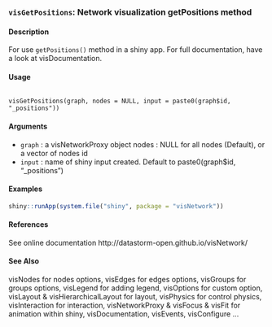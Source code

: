 
### ``visGetPositions``: Network visualization getPositions method

#### Description
For use ``getPositions()`` method in a shiny app. For full documentation, have a look at visDocumentation.

#### Usage
<pre><code>
visGetPositions(graph, nodes = NULL, input = paste0(graph$id, "_positions"))
</code></pre>

#### Arguments
* ``graph`` : a visNetworkProxy object nodes : NULL for all nodes (Default), or a vector of nodes id
* ``input`` : name of shiny input created. Default to paste0(graph$id, "_positions")

#### Examples
```r

shiny::runApp(system.file("shiny", package = "visNetwork"))

```

#### References
See online documentation http://datastorm-open.github.io/visNetwork/

#### See Also
visNodes for nodes options, visEdges for edges options, visGroups for groups options, visLegend for adding legend, visOptions for custom option, visLayout & visHierarchicalLayout for layout, visPhysics for control physics, visInteraction for interaction, visNetworkProxy & visFocus & visFit for animation within shiny, visDocumentation, visEvents, visConfigure ...
